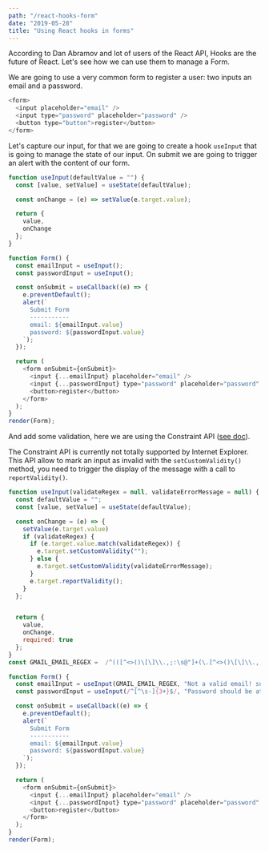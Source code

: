 ```yaml
---
path: "/react-hooks-form"
date: "2019-05-28"
title: "Using React hooks in forms"
---
```



According to Dan Abramov and lot of users of the React API, Hooks are the future of React. Let's see how we can use them to manage a Form.

We are going to use a very common form to register a user: two inputs an email and a password.

```js live=true
<form>
  <input placeholder="email" />
  <input type="password" placeholder="password" />
  <button type="button">register</button>
</form>
```

Let's capture our input, for that we are going to create a hook `useInput` that is going to manage the state of our input.
On submit we are going to trigger an alert with the content of our form.

```js live=true noInline=true
function useInput(defaultValue = "") {
  const [value, setValue] = useState(defaultValue);

  const onChange = (e) => setValue(e.target.value);

  return {
    value,
    onChange
  };
}

function Form() {
  const emailInput = useInput();
  const passwordInput = useInput();

  const onSubmit = useCallback((e) => {
    e.preventDefault();
    alert(`
      Submit Form
      -----------
      email: ${emailInput.value}
      password: ${passwordInput.value}
    `);
  });

  return (
    <form onSubmit={onSubmit}>
      <input {...emailInput} placeholder="email" />
      <input {...passwordInput} type="password" placeholder="password" />
      <button>register</button>
    </form>
  );
}
render(Form);
```


And add some validation, here we are using the Constraint API ([see doc](https://developer.mozilla.org/en-US/docs/Web/Guide/HTML/HTML5/Constraint_validation#Constraint_API's_element.setCustomValidity())).

The Constraint API is currently not totally supported by Internet Explorer.
This API allow to mark an input as invalid with the `setCustomValidity()` method, you need to trigger the display of the message with a call to `reportValidity()`.

```js live=true noInline=true
function useInput(validateRegex = null, validateErrorMessage = null) {
  const defaultValue = "";
  const [value, setValue] = useState(defaultValue);

  const onChange = (e) => {
    setValue(e.target.value)
    if (validateRegex) {
      if (e.target.value.match(validateRegex)) {
        e.target.setCustomValidity("");
      } else {
        e.target.setCustomValidity(validateErrorMessage);
      }
      e.target.reportValidity();
    }
  };


  return {
    value,
    onChange,
    required: true
  };
}
const GMAIL_EMAIL_REGEX =  /^(([^<>()\[\]\\.,;:\s@"]+(\.[^<>()\[\]\\.,;:\s@"]+)*)|(".+"))@gmail\.com$/;

function Form() {
  const emailInput = useInput(GMAIL_EMAIL_REGEX, "Not a valid email! support only @gmail.com address");
  const passwordInput = useInput(/^[^\s-]{3+}$/, "Password should be at least 3 non whitespace caracters");

  const onSubmit = useCallback((e) => {
    e.preventDefault();
    alert(`
      Submit Form
      -----------
      email: ${emailInput.value}
      password: ${passwordInput.value}
    `);
  });

  return (
    <form onSubmit={onSubmit}>
      <input {...emailInput} placeholder="email" />
      <input {...passwordInput} type="password" placeholder="password" />
      <button>register</button>
    </form>
  );
}
render(Form);
```